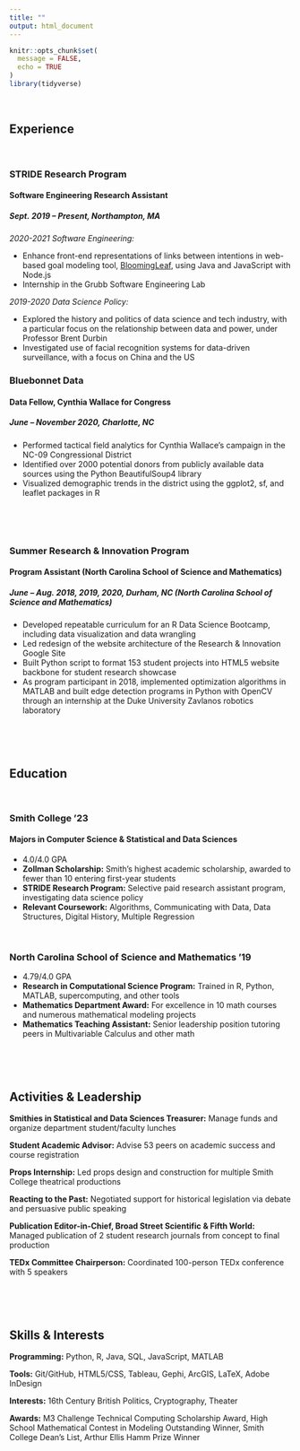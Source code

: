 ```yaml
---
title: ""
output: html_document
---
```


```r
knitr::opts_chunk$set(
  message = FALSE,
  echo = TRUE
)
library(tidyverse)
```

<br>

## Experience

<br>

### STRIDE Research Program
#### Software Engineering Research Assistant
##### *Sept. 2019 – Present*, Northampton, MA
*2020-2021 Software Engineering:*

* Enhance front-end representations of links between intentions in web-based
goal modeling tool, [BloomingLeaf](https://github.com/amgrubb/BloomingLeaf), using Java and JavaScript with Node.js
* Internship in the Grubb Software Engineering Lab

*2019-2020 Data Science Policy:*

* Explored the history and politics of data science and tech industry, with a particular focus on the relationship between data and power, under Professor Brent Durbin
* Investigated use of facial recognition systems for data-driven surveillance, with a focus on China and the US


### Bluebonnet Data
#### Data Fellow, Cynthia Wallace for Congress
##### *June – November 2020*, Charlotte, NC
* Performed tactical field analytics for Cynthia Wallace’s campaign in the NC-09 Congressional District
* Identified over 2000 potential donors from publicly available data sources using the Python BeautifulSoup4 library
* Visualized demographic trends in the district using the ggplot2, sf, and leaflet packages in R

<br>

<br>

### Summer Research & Innovation Program
#### Program Assistant (North Carolina School of Science and Mathematics)
##### *June – Aug. 2018, 2019, 2020*, Durham, NC (North Carolina School of Science and Mathematics)
*	Developed repeatable curriculum for an R Data Science Bootcamp, including data visualization and data wrangling
*	Led redesign of the website architecture of the Research & Innovation Google Site
*	Built Python script to format 153 student projects into HTML5 website backbone for student research showcase
*	As program participant in 2018, implemented optimization algorithms in MATLAB and built edge detection programs in Python with OpenCV through an internship at the Duke University Zavlanos robotics laboratory


<br>

<br>

## Education

<br>

### Smith College '23

#### Majors in Computer Science & Statistical and Data Sciences

* 4.0/4.0 GPA
* **Zollman Scholarship:** Smith’s highest academic scholarship, awarded to fewer than 10 entering first-year students
* **STRIDE Research Program:** Selective paid research assistant program, investigating data science policy
* **Relevant Coursework:** Algorithms, Communicating with Data, Data Structures, Digital History, Multiple Regression

<br>

### North Carolina School of Science and Mathematics '19

* 4.79/4.0 GPA
* **Research in Computational Science Program:** Trained in R, Python, MATLAB, supercomputing, and other tools
* **Mathematics Department Award:** For excellence in 10 math courses and numerous mathematical modeling projects
* **Mathematics Teaching Assistant:** Senior leadership position tutoring peers in Multivariable Calculus and other math

<br>

<br>

## Activities & Leadership

**Smithies in Statistical and Data Sciences Treasurer:** Manage funds and organize department student/faculty lunches

**Student Academic Advisor:** Advise 53 peers on academic success and course registration

**Props Internship:** Led props design and construction for multiple Smith College theatrical productions

**Reacting to the Past:** Negotiated support for historical legislation via debate and persuasive public speaking

**Publication Editor-in-Chief, Broad Street Scientific & Fifth World:** Managed publication of 2 student research journals from concept to final production

**TEDx Committee Chairperson:** Coordinated 100-person TEDx conference with 5 speakers

<br>

<br>

## Skills & Interests

**Programming:** Python, R, Java, SQL, JavaScript, MATLAB

**Tools:** Git/GitHub, HTML5/CSS, Tableau, Gephi, ArcGIS, LaTeX, Adobe InDesign

**Interests:** 16th Century British Politics, Cryptography, Theater

**Awards:** M3 Challenge Technical Computing Scholarship Award, High School Mathematical Contest in Modeling Outstanding Winner, Smith College Dean’s List, Arthur Ellis Hamm Prize Winner
